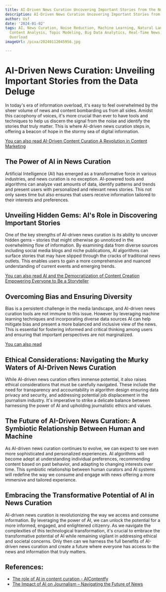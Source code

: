 ```yaml
---
title: AI-Driven News Curation Uncovering Important Stories from the Noise
description: AI-Driven News Curation Uncovering Important Stories from the Noise
author: Usf
date: '2024-01-02'
tags: AI, News Curation, Noise Reduction, Machine Learning, Natural Language Processing,
  Content Analysis, Topic Modeling, Big Data Analytics, Real-Time News, Information
  Overload
imageUrl: /pixa/20240112045956.jpg

---
```

# AI-Driven  News Curation: Unveiling  Important Stories  from the  Data  Deluge

In today's era of information overload,  it's easy to feel  overwhelmed by  the sheer volume of news and content bombarding us from all sides. Amidst this cacophony of voices, it's more crucial  than ever to have tools and techniques to help us discern the signal  from the noise and identify the stories that truly matter. This is where AI-driven news curation steps in, offering a beacon  of hope in the stormy sea of digital information.

[You can also read AI-Driven  Content Curation A Revolution in Content Marketing](AI-Driven%20Content%20Curation%20A%20Revolution%20in%20Content%20Marketing)


## The Power of AI in News Curation

Artificial Intelligence (AI) has emerged as a transformative  force in various industries, and news curation  is no exception. AI-powered tools  and algorithms can analyze vast amounts of data, identify patterns and trends and present users  with personalized and relevant news stories. This  not only saves time but also ensures  that users receive information tailored to their interests and preferences.

## Unveiling Hidden Gems: AI's Role in Discovering Important Stories

One of the key strengths of AI-driven news curation  is its  ability to uncover hidden gems – stories that might otherwise go unnoticed in the overwhelming flow of information. By examining  data from  diverse sources including  social media blogs and niche publications, AI algorithms can surface stories that may have slipped through the cracks  of traditional  news outlets. This enables users  to gain a more comprehensive and nuanced understanding of current  events and emerging trends.

[You can also read AI and the Democratization of Content Creation Empowering Everyone to Be a  Storyteller](AI%20and%20the%20Democratization%20of%20Content%20Creation%20Empowering%20Everyone%20to%20Be%20a%20Storyteller)


## Overcoming Bias and Ensuring Diversity

Bias is a persistent challenge in the media landscape, and AI-driven news curation tools are not immune to  this issue. However by leveraging machine learning techniques and incorporating diverse data sources AI  can help mitigate bias and present a more balanced and inclusive view of the  news. This is essential  for fostering informed and critical thinking among users and ensuring that important  perspectives are not marginalized.

[You can also read ]()


## Ethical Considerations:  Navigating the Murky Waters of AI-Driven News Curation

While AI-driven news curation offers  immense potential, it  also raises ethical  considerations that must be carefully navigated. These include the need for transparency and accountability in algorithm design ensuring data privacy and security, and addressing potential job displacement in the journalism industry. It's  imperative to strike a delicate balance between  harnessing the power of AI and upholding journalistic ethics and values.

## The Future of  AI-Driven News Curation: A Symbiotic Relationship Between Human and Machine

As AI-driven news curation continues to evolve,  we can expect to see even more sophisticated and personalized experiences. AI algorithms  will become adept  at understanding  individual preferences, recommending content based on past behavior,  and  adapting to changing interests over time.  This symbiotic relationship between human curators and AI systems  will redefine the way we  consume and engage with news offering  a more immersive and tailored experience.

## Embracing the Transformative Potential  of AI in News Curation

AI-driven news curation is revolutionizing the way we  access and consume  information. By leveraging the power of  AI, we can unlock the potential for a more informed,  engaged, and enlightened citizenry. As we navigate the complexities of this technological transformation, it's crucial to embrace the transformative potential of AI while remaining vigilant in  addressing ethical and societal concerns. Only then can  we harness the full benefits of AI-driven news curation and create a future where everyone has access to the news and information that truly matters.

## References:
- [The role of AI in content curation - AIContentfy](https://aicontentfy.com/en/blog/role-of-ai-in-content-curation)
- [The Impact of AI on Journalism – Navigating the Future of News](https://wingding.tv/the-impact-of-ai-on-journalism-navigating-the-future-of-news/)
